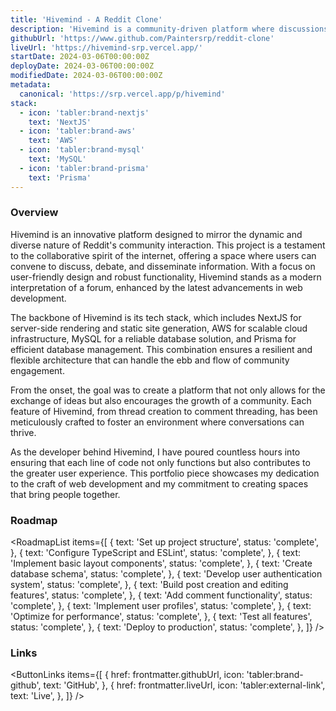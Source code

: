 ---
title: 'Hivemind - A Reddit Clone'
description: 'Hivemind is a community-driven platform where discussions and content sharing come to life. Built as a Reddit clone, it leverages modern web technologies to deliver a seamless and scalable user experience.'
githubUrl: 'https://www.github.com/Paintersrp/reddit-clone'
liveUrl: 'https://hivemind-srp.vercel.app/'
startDate: 2024-03-06T00:00:00Z
deployDate: 2024-03-06T00:00:00Z
modifiedDate: 2024-03-06T00:00:00Z
metadata:
  canonical: 'https://srp.vercel.app/p/hivemind'
stack:
  - icon: 'tabler:brand-nextjs'
    text: 'NextJS'
  - icon: 'tabler:brand-aws'
    text: 'AWS'
  - icon: 'tabler:brand-mysql'
    text: 'MySQL'
  - icon: 'tabler:brand-prisma'
    text: 'Prisma'
---


### Overview

Hivemind is an innovative platform designed to mirror the dynamic and diverse nature of Reddit's community interaction. This project is a testament to the collaborative spirit of the internet, offering a space where users can convene to discuss, debate, and disseminate information. With a focus on user-friendly design and robust functionality, Hivemind stands as a modern interpretation of a forum, enhanced by the latest advancements in web development.

The backbone of Hivemind is its tech stack, which includes NextJS for server-side rendering and static site generation, AWS for scalable cloud infrastructure, MySQL for a reliable database solution, and Prisma for efficient database management. This combination ensures a resilient and flexible architecture that can handle the ebb and flow of community engagement.

From the onset, the goal was to create a platform that not only allows for the exchange of ideas but also encourages the growth of a community. Each feature of Hivemind, from thread creation to comment threading, has been meticulously crafted to foster an environment where conversations can thrive.

As the developer behind Hivemind, I have poured countless hours into ensuring that each line of code not only functions but also contributes to the greater user experience. This portfolio piece showcases my dedication to the craft of web development and my commitment to creating spaces that bring people together.

### Roadmap

<RoadmapList
  items={[
    {
      text: 'Set up project structure',
      status: 'complete',
    },
    {
      text: 'Configure TypeScript and ESLint',
      status: 'complete',
    },
    {
      text: 'Implement basic layout components',
      status: 'complete',
    },
    {
      text: 'Create database schema',
      status: 'complete',
    },
    {
      text: 'Develop user authentication system',
      status: 'complete',
    },
    {
      text: 'Build post creation and editing features',
      status: 'complete',
    },
    {
      text: 'Add comment functionality',
      status: 'complete',
    },
    {
      text: 'Implement user profiles',
      status: 'complete',
    },
    {
      text: 'Optimize for performance',
      status: 'complete',
    },
    {
      text: 'Test all features',
      status: 'complete',
    },
    {
      text: 'Deploy to production',
      status: 'complete',
    },
  ]}
/>

### Links

<ButtonLinks
  items={[
    {
      href: frontmatter.githubUrl,
      icon: 'tabler:brand-github',
      text: 'GitHub',
    },
    {
      href: frontmatter.liveUrl,
      icon: 'tabler:external-link',
      text: 'Live',
    },
  ]}
/>
